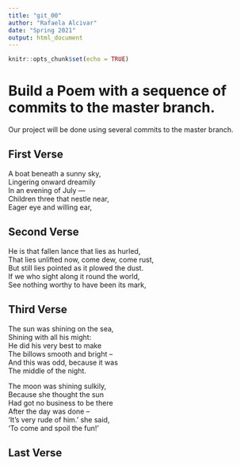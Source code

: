 ```yaml
---
title: "git_00"
author: "Rafaela Alcivar"
date: "Spring 2021"
output: html_document
---
```


```r
knitr::opts_chunk$set(echo = TRUE)
```
# Build a Poem with a sequence of commits to the master branch.
Our project will be done using several commits to the master branch.
<!-- Do not modify or change any text in "!--" bracketed areas such as this --- these are instructions to
you, if you change any of this the git program will notice it and compromise your git merging strategy !-->

## First Verse 
<!--Put the first five lines of a poem by Lewis Carrol in this section!-->


A boat beneath a sunny sky,  
Lingering onward dreamily  
In an evening of July —  
Children three that nestle near,  
Eager eye and willing ear,  


## Second Verse
<!--Put the first five lines of a poem by Robert Frost here!-->


He is that fallen lance that lies as hurled,  
That lies unlifted now, come dew, come rust,  
But still lies pointed as it plowed the dust.  
If we who sight along it round the world,  
See nothing worthy to have been its mark,  


## Third Verse
<!--Put the first two verses of The Walrus and the Carpenter here!-->


The sun was shining on the sea,  
Shining with all his might:  
He did his very best to make  
The billows smooth and bright --  
And this was odd, because it was  
The middle of the night.  

The moon was shining sulkily,  
Because she thought the sun  
Had got no business to be there  
After the day was done --  
'It's very rude of him.' she said,  
'To come and spoil the fun!'  


## Last Verse
<!--Put a short poem of your choice 8-20 lines,here!-->
